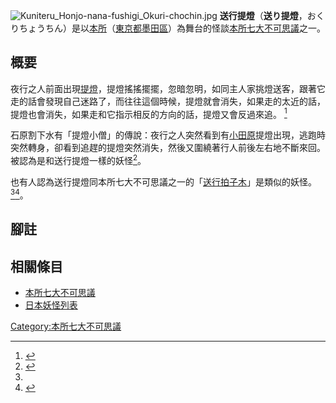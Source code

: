 [[File:Kuniteru_Honjo-nana-fushigi_Okuri-chochin.jpg|right]]
'''送行提燈'''（'''送り提燈'''，おくりちょうちん）是以[[本所|本所]]（[[東京都|東京都]][[墨田區|墨田區]]）為舞台的怪談[[本所七大不可思議|本所七大不可思議]]之一。

==概要==
夜行之人前面出現[[提燈|提燈]]，提燈搖搖擺擺，忽暗忽明，如同主人家挑燈送客，跟著它走的話會發現自己迷路了，而往往這個時候，提燈就會消失，如果走的太近的話，提燈也會消失，如果走和它指示相反的方向的話，提燈又會反過來追。 <ref name="masao">{{Cite book<!--|和書-->|author=岡崎柾男|title=両國・錦糸町むかし話母が子に語る|year=1983|publisher=下町タイムス社|isbn=978-4-7874 -9015-5|pages=28-31 頁}}</ref>

石原割下水有「提燈小僧」的傳說：夜行之人突然看到有[[小田原市|小田原]]提燈出現，逃跑時突然轉身，卻看到追趕的提燈突然消失，然後又圍繞著行人前後左右地不斷來回。被認為是和送行提燈一樣的妖怪<ref>{{Cite book<!--|和書-->|author=[[柴田宵曲|柴田宵曲]]|title=妖異博物館|year=2005|publisher=[[筑摩書房|筑摩書房]]|series= [[ちくま文庫|ちくま文庫]]|isbn=978-4-480-42108-1|pages=79頁}}</ref>。

也有人認為送行提燈同本所七大不可思議之一的「[[送行拍子木|送行拍子木]]」是類似的妖怪。 <ref name="masao" /><ref name="sumida">{{Cite book<!--|和書-->|author=墨田區區長室編|title=すみだむかしばなし|edition=改訂第3 版|year=1982|publisher =墨田區區長室|series=史跡あちこち|pages=6頁}}</ref>。

== 腳註 ==
<references/>

==相關條目==
*[[本所七大不可思議|本所七大不可思議]]
*[[日本妖怪列表|日本妖怪列表]]

{{DEFAULTSORT:おくりちようちん}}
[[Category:本所七大不可思議|Category:本所七大不可思議]]